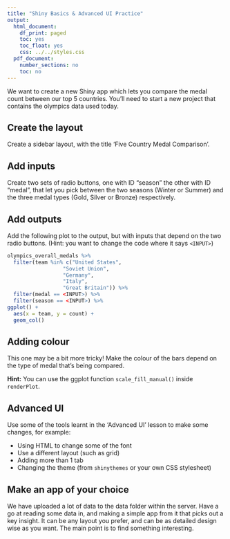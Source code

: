 ```yaml
---
title: "Shiny Basics & Advanced UI Practice"
output:
  html_document:
    df_print: paged
    toc: yes
    toc_float: yes
    css: ../../styles.css
  pdf_document:
    number_sections: no
    toc: no
---
```


We want to create a new Shiny app which lets you compare the medal count between our top 5 countries. You'll need to start a new project that contains the olympics data used today. 

## Create the layout

Create a sidebar layout, with the title 'Five Country Medal Comparison'.

## Add inputs

Create two sets of radio buttons, one with ID "season" the other with ID "medal", that let you pick between the two seasons (Winter or Summer) and the three medal types (Gold, Silver or Bronze) respectively.

## Add outputs

Add the following plot to the output, but with inputs that depend on the two radio buttons. (Hint: you want to change the code where it says `<INPUT>`)

\hfill 

```r
olympics_overall_medals %>%
  filter(team %in% c("United States",
                  "Soviet Union",
                  "Germany",
                  "Italy",
                  "Great Britain")) %>%
  filter(medal == <INPUT>) %>%
  filter(season == <INPUT>) %>%
ggplot() +
  aes(x = team, y = count) +
  geom_col()
```

\hfill

## Adding colour

This one may be a bit more tricky! Make the colour of the bars depend on the type of medal that's being compared.

**Hint:** You can use the ggplot function `scale_fill_manual()` inside `renderPlot`.

## Advanced UI

Use some of the tools learnt in the 'Advanced UI' lesson to make some changes, for example:

* Using HTML to change some of the font
* Use a different layout (such as grid)
* Adding more than 1 tab
* Changing the theme (from `shinythemes` or your own CSS stylesheet)


## Make an app of your choice

We have uploaded a lot of data to the data folder within the server. Have a go at reading some data in, and making a simple app from it that picks out a key insight. It can be any layout you prefer, and can be as detailed design wise as you want. The main point is to find something interesting. 


